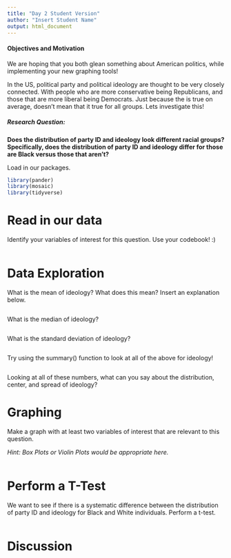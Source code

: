 ```yaml
---
title: "Day 2 Student Version"
author: "Insert Student Name"
output: html_document
---
```

#### Objectives and Motivation

We are hoping that you both glean something about American politics, while implementing your new graphing tools!

In the US, political party and political ideology are thought to be very closely connected. With people who are more conservative being Republicans, and those that are more liberal being Democrats. Just because the is true on average, doesn't mean that it true for all groups. Lets investigate this!

##### Research Question: 

**Does the distribution of party ID and ideology look different racial groups? Specifically, does the distribution of party ID and ideology differ for those are Black versus those that aren't?**

Load in our packages.

```r
library(pander)
library(mosaic)
library(tidyverse)
```

# Read in our data

Identify your variables of interest for this question. Use your codebook! :)

```r

```

# Data Exploration

What is the mean of ideology? What does this mean? Insert an explanation below.

```r

```

What is the median of ideology?

```r

```


What is the standard deviation of ideology?

```r

```

Try using the summary() function to look at all of the above for ideology!

```r

```

Looking at all of these numbers, what can you say about the distribution, center, and spread of ideology?

# Graphing

Make a graph with at least two variables of interest that are relevant to this question. 

*Hint: Box Plots or Violin Plots would be appropriate here.*

```r

```

# Perform a T-Test

We want to see if there is a systematic difference between the distribution of party ID and ideology for Black and White individuals. Perform a t-test. 

```r

```



# Discussion




